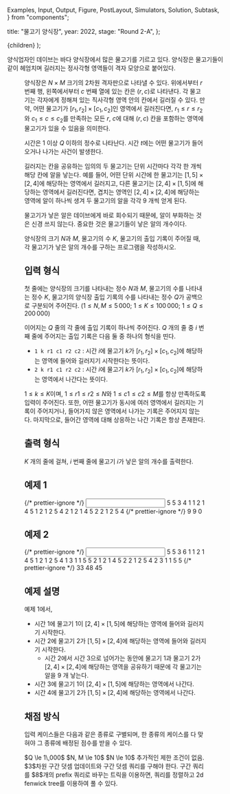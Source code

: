   Examples,
  Input,
  Output,
  Figure,
  PostLayout,
  Simulators,
  Solution,
  Subtask,
} from "components";

  title: "물고기 양식장",
  year: 2022,
  stage: "Round 2-A",
};

  <PostLayout meta={meta}>{children}</PostLayout>
);

양식업자인 데이브는 바다 양식장에서 많은 물고기를 기르고 있다. 
양식장은 물고기들이 같이 헤엄치며 길러지는 정사각형 영역들이
격자 모양으로 붙어있다.

<Figure
  src="/2022/fish1-04c33bc6823b.png"
  width={1000}
/>

양식장은 $N \times M$ 크기의 2차원 격자판으로 나타낼 수 있다.
위에서부터 $r$ 번째 행, 왼쪽에서부터 $c$ 번째 열에 있는
칸은 $(r, c)$로 나타낸다.
각 물고기는 각자에게 정해져 있는 직사각형 영역 안의 칸에서 길러질 수 있다.
만약, 어떤 물고기가 $[r_1, r_2] \times [c_1, c_2]$인 영역에서 길러진다면,
$r_1 \le r \le r_2$와 $c_1 \le c \le c_2$를 만족하는 모든 $r$, $c$에 대해
$(r, c)$ 칸을 포함하는 영역에 물고기가 있을 수 있음을 의미한다.

시간은 $1$ 이상 $Q$ 이하의 정수로 나타난다. 시간 $t$에는 어떤 물고기가
들어오거나 나가는 사건이 발생한다.

길러지는 칸을 공유하는 임의의 두 물고기는
단위 시간마다 각각 한 개씩 해당 칸에 알을 낳는다.
예를 들어, 어떤 단위 시간에 한 물고기는 $[1, 5] \times [2, 4]$에 해당하는 영역에서 길러지고,
다른 물고기는 $[2, 4] \times [1, 5]$에 해당하는 영역에서 길러진다면,
겹치는 영역인 $[2, 4] \times [2, 4]$에 해당하는 영역에 알이 하나씩 생겨
두 물고기의 알을 각각 $9$ 개씩 얻게 된다.

물고기가 낳은 알은 데이브에게 바로 회수되기 때문에,
알이 부화하는 것은 신경 쓰지 않는다.
중요한 것은 물고기들이 낳은 알의 개수이다.

양식장의 크기 $N$과 $M$, 물고기의 수 $K$,
물고기의 출입 기록이 주어질 때,
각 물고기가 낳은 알의 개수를 구하는 프로그램을 작성하시오.

## 입력 형식

첫 줄에는 양식장의 크기를 나타내는 정수 $N$과 $M$,
물고기의 수를 나타내는 정수 $K$,
물고기의 양식장 출입 기록의 수를 나타내는 정수 $Q$가
공백으로 구분되어 주어진다.
($1 \le N, M \le 5\,000$; $1 \le K \le 100\,000$; $1 \le Q \le 200\,000$)

이어지는 $Q$ 줄의 각 줄에 출입 기록이 하나씩 주어진다.
$Q$ 개의 줄 중 $i$ 번째 줄에 주어지는 출입 기록은 다음 둘 중 하나의 형식을 띤다.

- `1 k r1 c1 r2 c2` : 시간 $i$에 물고기 $k$가 $[r_1, r_2] \times [c_1, c_2]$에 해당하는 영역에 들어와 길러지기 시작한다는 뜻이다.
- `2 k r1 c1 r2 c2` : 시간 $i$에 물고기 $k$가 $[r_1, r_2] \times [c_1, c_2]$에 해당하는 영역에서 나간다는 뜻이다.

$1 \le k \le K$이며, $1 \le r1 \le r2 \le N$와 $1 \le c1 \le c2 \le M$를 항상 만족하도록 입력이 주어진다.
또한, 어떤 물고기가 동시에 여러 영역에서 길러지는 기록이 주어지거나,
들어가지 않은 영역에서 나가는 기록은 주어지지 않는다.
마지막으로, 들어간 영역에 대해 상응하는 나간 기록은 항상 존재한다.

## 출력 형식

$K$ 개의 줄에 걸쳐, $i$ 번째 줄에 물고기 $i$가 낳은 알의 개수를 출력한다.

## 예제 1

<Examples>
  {/* prettier-ignore */}
  <Input>
5 5 3 4
1 1 2 1 4 5
1 2 1 2 5 4
2 1 2 1 4 5
2 2 1 2 5 4
  </Input>
  {/* prettier-ignore */}
  <Output>
9
9
0
  </Output>
</Examples>

## 예제 2

<Examples>
  {/* prettier-ignore */}
  <Input>
5 5 3 6
1 1 2 1 4 5
1 2 1 2 5 4
1 3 1 1 5 5
2 1 2 1 4 5
2 2 1 2 5 4
2 3 1 1 5 5
  </Input>
  {/* prettier-ignore */}
  <Output>
33
48
45
  </Output>
</Examples>

## 예제 설명

예제 1에서,
* 시간 $1$에 물고기 $1$이 $[2, 4] \times [1, 5]$에 해당하는 영역에 들어와 길러지기 시작한다.
* 시간 $2$에 물고기 $2$가 $[1, 5] \times [2, 4]$에 해당하는 영역에 들어와 길러지기 시작한다.
  * 시간 $2$에서 시간 $3$으로 넘어가는 동안에 물고기 $1$과 물고기 $2$가 $[2, 4] \times [2, 4]$에 해당하는 영역을 공유하기 때문에 각 물고기는 알을 $9$ 개 낳는다.
* 시간 $3$에 물고기 $1$이 $[2, 4] \times [1, 5]$에 해당하는 영역에서 나간다.
* 시간 $4$에 물고기 $2$가 $[1, 5] \times [2, 4]$에 해당하는 영역에서 나간다.

## 채점 방식

입력 케이스들은 다음과 같은 종류로 구별되며,
한 종류의 케이스를 다 맞혀야 그 종류에 배정된 점수를 받을 수 있다.

<Subtask index={1} score={21}>
  $Q \le 1\,000$
</Subtask>
<Subtask index={2} score={16}>
  $N, M \le 10$
</Subtask>
<Subtask index={3} score={24}>
  $N \le 10$
</Subtask>
<Subtask index={4} score={39}>
  추가적인 제한 조건이 없음.
</Subtask>

<Solution>
$3$차원 구간 덧셈 업데이트와 구간 덧셈 쿼리를 구해야 한다. 
구간 쿼리를 $8$개의 prefix 쿼리로 바꾸는 트릭을 이용하면, 쿼리를 정렬하고 2d fenwick tree를 이용하여 풀 수 있다.
</Solution>

